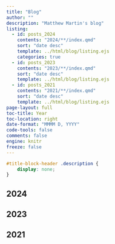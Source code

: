 ```yaml
---
title: "Blog"
author: ""
description: "Matthew Martin's blog"
listing:
  - id: posts_2024
    contents: "2024/**/index.qmd"
    sort: "date desc"
    template: ../html/blog/listing.ejs
    categories: true
  - id: posts_2023
    contents: "2023/**/index.qmd"
    sort: "date desc"
    template: ../html/blog/listing.ejs
  - id: posts_2021
    contents: "2021/**/index.qmd"
    sort: "date desc"
    template: ../html/blog/listing.ejs
page-layout: full
toc-title: Year
toc-location: right
date-format: "MMMM D, YYYY"
code-tools: false
comments: false
engine: knitr
freeze: false
---
```


```css
#title-block-header .description {
    display: none;
}
```

## 2024

::: {#posts_2024}
:::

## 2023

::: {#posts_2023}
:::

## 2021

::: {#posts_2021}
:::
